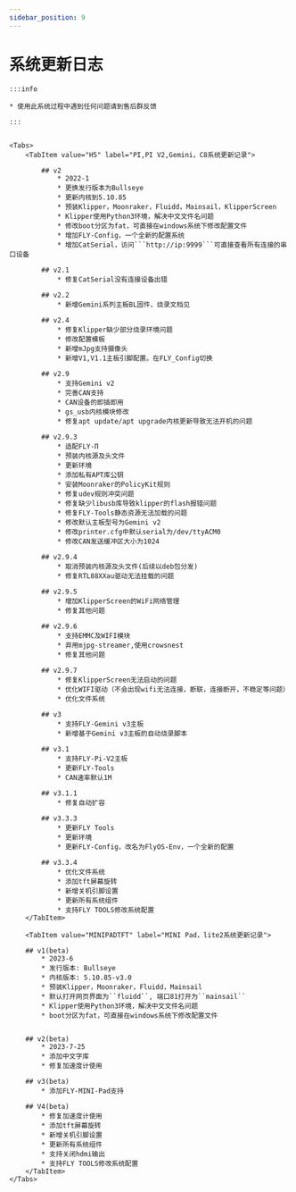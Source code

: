 ```yaml
---
sidebar_position: 9
---
```



# 系统更新日志

    :::info

    * 使用此系统过程中遇到任何问题请到售后群反馈
    
    :::


    <Tabs>
        <TabItem value="H5" label="PI,PI V2,Gemini，C8系统更新记录">

            ## v2
                * 2022-1
                * 更换发行版本为Bullseye
                * 更新内核到5.10.85
                * 预装Klipper，Moonraker，Fluidd，Mainsail，KlipperScreen
                * Klipper使用Python3环境，解决中文文件名问题
                * 修改boot分区为fat，可直接在windows系统下修改配置文件
                * 增加FLY-Config，一个全新的配置系统
                * 增加CatSerial，访问```http://ip:9999```可直接查看所有连接的串口设备

            ## v2.1
                * 修复CatSerial没有连接设备出错

            ## v2.2
                * 新增Gemini系列主板BL固件，烧录文档见

            ## v2.4
                * 修复Klipper缺少部分烧录环境问题
                * 修改配置模板
                * 新增mJpg支持摄像头
                * 新增V1,V1.1主板引脚配置。在FLY_Config切换

            ## v2.9
                * 支持Gemini v2
                * 完善CAN支持
                * CAN设备的即插即用
                * gs_usb内核模块修改
                * 修复apt update/apt upgrade内核更新导致无法开机的问题

            ## v2.9.3
                * 适配FLY-Π
                * 预装内核源及头文件
                * 更新环境
                * 添加私有APT库公钥
                * 安装Moonraker的PolicyKit规则
                * 修复udev规则冲突问题
                * 修复缺少libusb库导致klipper的flash报错问题
                * 修复FLY-Tools静态资源无法加载的问题
                * 修改默认主板型号为Gemini v2
                * 修改printer.cfg中默认serial为/dev/ttyACM0
                * 修改CAN发送缓冲区大小为1024

            ## v2.9.4
                * 取消预装内核源及头文件(后续以deb包分发)
                * 修复RTL88XXau驱动无法挂载的问题

            ## v2.9.5
                * 增加KlipperScreen的WiFi网络管理
                * 修复其他问题

            ## v2.9.6
                * 支持EMMC及WIFI模块
                * 弃用mjpg-streamer,使用crowsnest
                * 修复其他问题

            ## v2.9.7
                * 修复KlipperScreen无法启动的问题
                * 优化WIFI驱动（不会出现wifi无法连接，断联，连接断开，不稳定等问题）
                * 优化文件系统

            ## v3
                * 支持FLY-Gemini v3主板
                * 新增基于Gemini v3主板的自动烧录脚本

            ## v3.1
                * 支持FLY-Pi-V2主板
                * 更新FLY-Tools
                * CAN速率默认1M

            ## v3.1.1
                * 修复自动扩容

            ## v3.3.3
                * 更新FLY Tools
                * 更新环境
                * 更新FLY-Config，改名为FlyOS-Env，一个全新的配置

            ## v3.3.4
                * 优化文件系统
                * 添加tft屏幕旋转
                * 新增关机引脚设置
                * 更新所有系统组件
                * 支持FLY TOOLS修改系统配置
        </TabItem>

        <TabItem value="MINIPADTFT" label="MINI Pad，lite2系统更新记录">

        ## v1(beta)
            * 2023-6
            * 发行版本: Bullseye
            * 内核版本: 5.10.85-v3.0
            * 预装Klipper，Moonraker，Fluidd，Mainsail
            * 默认打开网页界面为``fluidd``, 端口81打开为``mainsail``
            * Klipper使用Python3环境，解决中文文件名问题
            * boot分区为fat，可直接在windows系统下修改配置文件


        ## v2(beta)
            * 2023-7-25
            * 添加中文字库
            * 修复加速度计使用

        ## v3(beta)
            * 添加FLY-MINI-Pad支持

        ## V4(beta)
            * 修复加速度计使用
            * 添加tft屏幕旋转
            * 新增关机引脚设置
            * 更新所有系统组件
            * 支持关闭hdmi输出
            * 支持FLY TOOLS修改系统配置
        </TabItem>
    </Tabs>